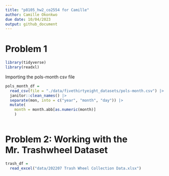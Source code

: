 ```yaml
---
title: "p8105_hw2_co2554 for Camille"
author: Camille Okonkwo
due date: 10/04/2023
output: github_document
---
```


# Problem 1

```r
library(tidyverse)
library(readxl)
```

Importing the pols-month csv file

```r
pols_month_df = 
  read_csv(file = "./data/fivethirtyeight_datasets/pols-month.csv") |>
  janitor::clean_names() |>
  separate(mon, into = c("year", "month", "day")) |>
  mutate(
    month = month.abb[as.numeric(month)]
    )
  
```

# Problem 2: Working with the Mr. Trashwheel Dataset

```r
trash_df =
  read_excel("data/202207 Trash Wheel Collection Data.xlsx")
```

